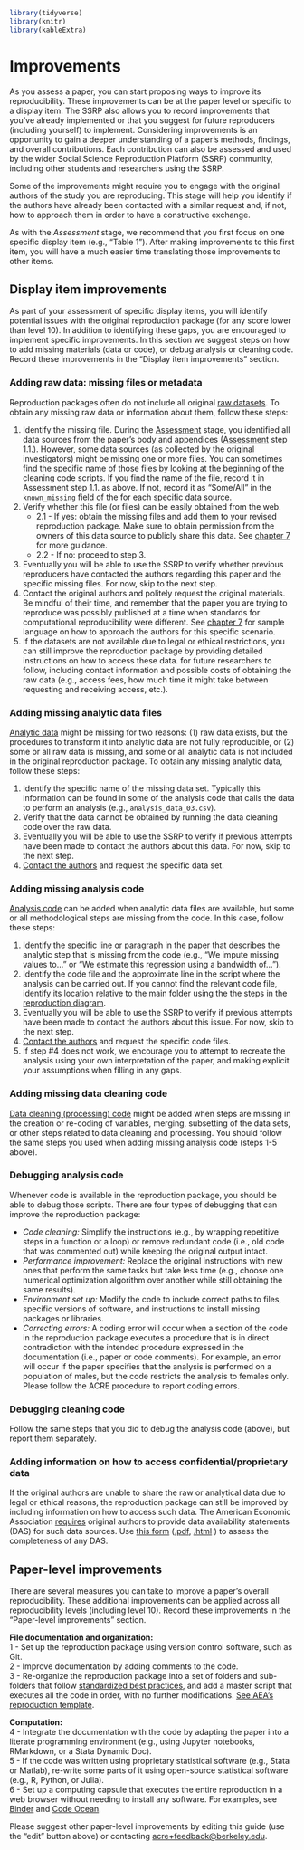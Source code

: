 ```r
library(tidyverse)
library(knitr)
library(kableExtra)
```
# Improvements   

As you assess a paper, you can start proposing ways to improve its reproducibility. These improvements can be at the paper level or specific to a display item. The SSRP also allows you to record improvements that you've already implemented or that you suggest for future reproducers (including yourself) to implement. Considering improvements is an opportunity to gain a deeper understanding of a paper's methods, findings, and overall contributions. Each contribution can also be assessed and used by the wider Social Science Reproduction Platform (SSRP) community, including other students and researchers using the SSRP.

Some of the improvements might require you to engage with the original authors of the study you are reproducing. This stage will help you identify if the authors have already been contacted with a similar request and, if not, how to approach them in order to have a constructive exchange.  

As with the *Assessment* stage, we recommend that you first focus on one specific display item (e.g., “Table 1”). After making improvements to this first item, you will have a much easier time translating those improvements to other items.   

## Display item improvements {#di-imp}

As part of your assessment of specific display items, you will identify potential issues with the original reproduction package (for any score lower than level 10). In addition to identifying these gaps, you are encouraged to implement specific improvements. In this section we suggest steps on how to add missing materials (data or code), or debug analysis or cleaning code. Record these improvements in the "Display item improvements" section.

### Adding raw data: missing files or metadata {#rd}

Reproduction packages often do not include all original [raw datasets](#describe-inputs). To obtain any missing raw data or information about them, follow these steps:

1. Identify the missing file. During the [Assessment](#assessment) stage, you identified all data sources from the paper's body and appendices ([Assessment](https://www.socialsciencereproduction.org/reproductions/6f421270-24a1-4540-af26-a91a3eb76d1d/assessment?step=0) step 1.1.). However, some data sources (as collected by the original investigators) might be missing one or more files. You can sometimes find the specific name of those files by looking at the beginning of the cleaning code scripts. If you find the name of the file, record it in Assessment step 1.1. as above. If not, record it as “Some/All" in the `known_missing` field of the for each specific data source.      
2. Verify whether this file (or files) can be easily obtained from the web.   
      - 2.1 - If yes: obtain the missing files and add them to your revised reproduction package. Make sure to obtain permission from the owners of this data source to publicly share this data. See [chapter 7](https://bitss.github.io/ACRE/guidance-for-a-constructive-exchange-between-reproducers-and-original-authors.html) for more guidance.   
      - 2.2 - If no: proceed to step 3.   
3. Eventually you will be able to use the SSRP to verify whether previous reproducers have contacted the authors regarding this paper and the specific missing files. For now, skip to the next step. 
4. Contact the original authors and politely request the original materials. Be mindful of their time, and remember that the paper you are trying to reproduce was possibly published at a time when standards for computational reproducibility were different. See [chapter 7](https://bitss.github.io/ACRE/guidance-for-a-constructive-exchange-between-reproducers-and-original-authors.html) for sample language on how to approach the authors for this specific scenario.  
5. If the datasets are not available due to legal or ethical restrictions, you can still improve the reproduction package by providing detailed instructions on how to access these data. for future researchers to follow, including contact information and possible costs of obtaining the raw data (e.g., access fees, how much time it might take between requesting and receiving access, etc.).

### Adding missing analytic data files {#ad}

[Analytic data](#describe-inputs) might be missing for two reasons: (1) raw data exists, but the procedures to transform it into analytic data are not fully reproducible, or (2) some or all raw data is missing, and some or all analytic data is not included in the original reproduction package. To obtain any missing analytic data, follow these steps:

1. Identify the specific name of the missing data set. Typically this information can be found in some of the analysis code that calls the data to perform an analysis (e.g., `analysis_data_03.csv`).   
2. Verify that the data cannot be obtained by running the data cleaning code over the raw data.    
3. Eventually you will be able to use the SSRP to verify if previous attempts have been made to contact the authors about this data. For now, skip to the next step.    
4. [Contact the authors](#tips-for-communication) and request the specific data set.

### Adding missing analysis code {#ac}
[Analysis code](#describe-inputs) can be added when analytic data files are available, but some or all methodological steps are missing from the code. In this case, follow these steps:  

1. Identify the specific line or paragraph in the paper that describes the analytic step that is missing from the code (e.g., “We impute missing values to...” or “We estimate this regression using a bandwidth of...”).  
2. Identify the code file and the approximate line in the script where the analysis can be carried out. If you cannot find the relevant code file, identify its location relative to the main folder using the the steps in the [reproduction diagram](#diagram).   
3. Eventually you will be able to use the SSRP to verify if previous attempts have been made to contact the authors about this issue. For now, skip to the next step.
4. [Contact the authors](#tips-for-communication) and request the specific code files.     
5. If step #4 does not work, we encourage you to attempt to recreate the analysis using your own interpretation of the paper, and making explicit your assumptions when filling in any gaps.   

### Adding missing data cleaning code {#cc}  

[Data cleaning (processing) code](#describe-inputs) might be added when steps are missing in the creation or re-coding of variables, merging, subsetting of the data sets, or other steps related to data cleaning and processing. You should follow the same steps you used when adding missing analysis code (steps 1-5 above).  

### Debugging analysis code  {#dac}

Whenever code is available in the reproduction package, you should be able to debug those scripts. There are four types of debugging that can improve the reproduction package:  

- *Code cleaning:* Simplify the instructions (e.g., by wrapping repetitive steps in a function or a loop) or remove redundant code (i.e., old code that was commented out) while keeping the original output intact.  
- *Performance improvement:* Replace the original instructions with new ones that perform the same tasks but take less time (e.g., choose one numerical optimization algorithm over another while still obtaining the same results).    
- *Environment set up:* Modify the code to include correct paths to files, specific versions of software, and instructions to install missing packages or libraries.    
- *Correcting errors:* A coding error will occur when a section of the code in the reproduction package executes a procedure that is in direct contradiction with the intended procedure expressed in the documentation (i.e., paper or code comments). For example, an error will occur if the paper specifies that the analysis is performed on a population of males, but the code restricts the analysis to females only. Please follow the ACRE procedure to report coding errors.  


### Debugging cleaning code 

Follow the same steps that you did to debug the analysis code (above), but report them separately.  

<!--
### Reporting results    

Track all the different types of improvements you make and record in [this standardized spreadsheet](https://docs.google.com/spreadsheets/d/1LUIdVFH0OfR70C7z07TYeE-uWzKI_JIeWUMaYhqEKK0/edit#gid=0&range=A3) with the following structure:   

```r
improvements <- data.frame(output_name = c("table 1", "table 1", "table 1", "figure 1", "figure 1", "inline 1", "..."),
                           imprv = c("+AD", "+RD", "DCC", "+CC", "DAC", "DAC", "..."),
                           description_of_added_files = c("ADD EXAMPLES", "ADD EXAMPLES", "ADD EXAMPLES", "", "", "", "..."),
                           lvl= c("5", "5", "5", "6", "6", "8", "..."))

improvements %>%
    knitr::kable(caption = "Level-specific quality improvements: add data/code, debug code")
```

-->

### Adding information on how to access confidential/proprietary data

If the original authors are unable to share the raw or analytical data due to legal or ethical reasons, the reproduction package can still be improved by including information on how to access such data. The American Economic Association [requires](https://www.aeaweb.org/journals/data/data-code-policy#statement) original authors to provide data availability statements (DAS) for such data sources. Use [this form](sample-DAS.md) ([.pdf](sample-DAS.pdf), [.html](sample-DAS.html) ) to assess the completeness of any DAS.  


##  Paper-level improvements {#paper-level}

<!-- future task: provide more guidance on each of the items below -->

There are several measures you can take to improve a paper's overall reproducibility. These additional improvements can be applied across all reproducibility levels (including level 10). Record these improvements in the "Paper-level improvements" section.  

**File documentation and organization: **  
1 - Set up the reproduction package using version control software, such as Git.  
2 - Improve documentation by adding comments to the code.  
3 - Re-organize the reproduction package into a set of folders and sub-folders that follow [standardized best practices](https://www.projecttier.org/tier-protocol/specifications/#overview-of-the-documentation), and add a master script that executes all the code in order, with no further modifications. [See AEA's reproduction template](https://github.com/AEADataEditor/replication-template).    

**Computation:**   
4 - Integrate the documentation with the code by adapting the paper into a literate programming environment (e.g., using Jupyter notebooks, RMarkdown, or a Stata Dynamic Doc).  
5 - If the code was written using proprietary statistical software (e.g., Stata or Matlab), re-write some parts of it using open-source statistical software (e.g., R, Python, or Julia).  
6 - Set up a computing capsule that executes the entire reproduction in a web browser without needing to install any software. For examples, see [Binder](https://mybinder.org/) and [Code Ocean](https://codeocean.com/).  

Please suggest other paper-level improvements by editing this guide (use the "edit" button above) or contacting <acre+feedback@berkeley.edu>.
